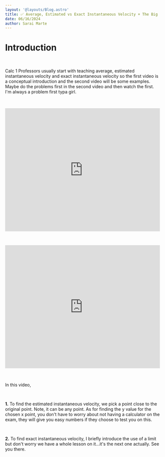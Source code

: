 ```yaml
---
layout: '@layouts/Blog.astro'
title: ✅ Average, Estimated vs Exact Instantaneous Velocity + The Big Idea of Calc
date: 06/16/2024
author: Sarai Marte
---
```


# Introduction

&nbsp;&nbsp;&nbsp;&nbsp;

Calc 1 Professors usually start with teaching average, estimated instantaneous velocity and exact instantaneous velocity so the first video is a conceptual introduction and the second video will be some examples. Maybe do the problems first in the second video and then watch the first. I'm always a problem first typa girl.

&nbsp;&nbsp;&nbsp;&nbsp;

<iframe width="100%" height="400" src="https://www.youtube.com/embed/rtWzJQLudNA?si=HzP4aJFtVURIfeZz" title="YouTube video player" frameborder="0" allow="accelerometer; autoplay; clipboard-write; encrypted-media; gyroscope; picture-in-picture; web-share" referrerpolicy="strict-origin-when-cross-origin" allowfullscreen></iframe>

&nbsp;&nbsp;&nbsp;&nbsp;

<iframe width="100%" height="400" src="https://www.youtube.com/embed/h0L9sHtsbOw?si=B0lpMjqe9aX6YWsZ" title="YouTube video player" frameborder="0" allow="accelerometer; autoplay; clipboard-write; encrypted-media; gyroscope; picture-in-picture; web-share" referrerpolicy="strict-origin-when-cross-origin" allowfullscreen></iframe>

&nbsp;&nbsp;&nbsp;&nbsp;

In this video,

&nbsp;&nbsp;&nbsp;&nbsp;

**1.** To find the estimated instantaneous velocity, we pick a point close to the original point. Note, it can be any point. As for finding the y value for the chosen x point, you don't have to worry about not having a calculator on the exam, they will give you easy numbers if they choose to test you on this.  

&nbsp;&nbsp;&nbsp;&nbsp;

**2.** To find exact instantaneous velocity, I briefly introduce the use of a limit but don't worry we have a whole lesson on it...it's the next one actually. See you there.

&nbsp;&nbsp;&nbsp;&nbsp;
